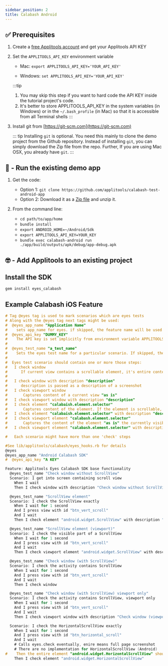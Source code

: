 ```yaml
---
sidebar_position: 2
title: Calabash Android
---
```


##  ✅ Prerequisites

1. Create a [free Applitools account](https://applitools.com/users/register) and get your Applitools API KEY

2. Set the `APPLITOOLS_API_KEY` environment variable 

    - Mac: `export APPLITOOLS_API_KEY='YOUR_API_KEY'`

    - Windows: `set APPLITOOLS_API_KEY='YOUR_API_KEY'`

    :::tip
    1. You may skip this step if you want to hard code the API KEY inside the tutorial project's code.
    2. It's better to store APPLITOOLS_API_KEY in the system variables (in Windows) or in the `~/.bash_profile` (in Mac) so that it is accessible from all Terminal shells
    :::

3. Install git from [https://git-scm.com​](https://git-scm.com)

    ::: tip
    Installing `git` is optional. You need this mainly to clone the demo project from the Github repository. Instead of installing `git`, you can simply download the Zip file from the repo. Further, If you are using Mac OSX, you already have `git`.
    ::: 

##  🚀 - Run the existing demo app 

1. Get the code:
    * Option 1: `git clone https://github.com/applitools/calabash-test-android-app`
    * Option 2: Download it as a [Zip file](https://github.com/applitools/calabash-test-android-app/archive/master.zip) and unzip it.

2. From the command line:

    - `cd path/to/app/home`
    - `bundle install`
    - `export ANDROID_HOME=~/Android/Sdk`
    - `export APPLITOOLS_API_KEY=YOUR_KEY`
    - `bundle exec calabash-android run ./app/build/outputs/apk/debug/app-debug.apk`

## 🤓 - Add Applitools to an existing project

## Install the SDK

```bash
gem install eyes_calabash
```

## Example Calabash iOS Feature
```ObjectiveC
# Tag @eyes tag is used to mark scenarios which are eyes tests
# Along with the @eyes tag next tags might be used:
#  @eyes_app_name "Application Name"
#    sets app_name for eyes. if skipped, the feature name will be used.
#  @eyes_api_key "DUMMY_KEY"
#    The API key is set implicitly from environment variable APPLITOOLS_API_KEY by default. The @eyes_api_key tag will override it.
#
#  @eyes_test_name "a_test_name"
#    Sets the eyes test name for a particular scenario. If skipped, the scenario name will be used.
#
#  Eyes test scenario should contain one or more those steps:
#   I check window
#      If current view contains a scrollable element, it's entire content will be captured
#
#   I check window with description "description"
#      description is passed as a description of a screenshot
#   I check viewport window
#       Captures content of a current view "as is"
#   I check viewport window with description "description"
#   I check element "calabaish.element.selector"
#       Captures content of the element. If the element is scrollable, the entire content will be captured
#   I check element "calabaish.element.selector" with description "description"
#   I check viewport element "calabash.element.selector"
#       Captures the content of the element "as is" the currently visible part will be reported
#   I check viewport element "calabash.element.selector" with description "description"

#   Each scenario might have more than one 'check' steps

#See lib/applitools/calabash/eyes_hooks.rb for details
@eyes
@eyes_app_name "Android Calabash SDK"
#  @eyes_api_key "A KEY"

Feature: Applitools Eyes Calabash SDK base functionality
  @eyes_test_name "Check window without ScrollView"
  Scenario: I get into screen containing scroll view
    When I wait
    Then I check window with description "Check window without ScrollView"

  @eyes_test_name "ScrollView element"
  Scenario: I check the ScrollView exactly
    When I wait for 1 second
    And I press view with id "btn_vert_scroll"
    And I wait
    Then I check element "android.widget.ScrollView" with description "ScrollView element"

  @eyes_test_name "ScrollView element (viewport)"
  Scenario: I check the visible part of a ScrollView
    When I wait for 1 second
    And I press view with id "btn_vert_scroll"
    And I wait
    Then I check viewport element "android.widget.ScrollView" with description "ScrollView element (viewport)"

  @eyes_test_name "Check window (with ScrollView)"
  Scenario: I check the activity contains ScrollView
    When I wait for 1 second
    And I press view with id "btn_vert_scroll"
    And I wait
    Then I check window

  @eyes_test_name "Check window (with ScrollView) viewport only"
  Scenario: I check the activity contains ScrollView, viewport only
    When I wait for 1 second
    And I press view with id "btn_vert_scroll"
    And I wait
    Then I check viewport window with description "Check window (viewport only)"

  Scenario: I check the HorizontalScrollView exactly
    When I wait for 1 second
    And I press view with id "btn_horizontal_scroll"
    And I wait
    # Calls eyes.check eventually, enire means full page screenshot
    # There are no implementation for HorizontalScrollView (Android)
#    Then the entire element "android.widget.HorizontalScrollView" should match a baseline
    Then I check element "android.widget.HorizontalScrollView"
```